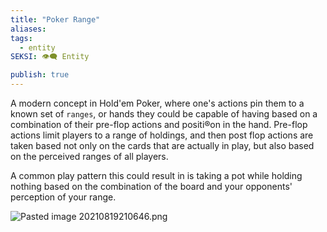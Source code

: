 ```yaml
---
title: "Poker Range"
aliases: 
tags:
  - entity
SEKSI: 👁️‍🗨️ Entity

publish: true
---
```



A modern concept in Hold'em Poker, where one's actions pin them to a known set of `ranges`, or hands they could be capable of having based on a combination of their pre-flop actions and positi®on in the hand. Pre-flop actions limit players to a range of holdings, and then post flop actions are taken based not only on the cards that are actually in play, but also based on the perceived ranges of all players.

A common play pattern this could result in is taking a pot while holding nothing based on the combination of the board and your opponents' perception of your range. 

<img src="/images/Pasted image 20210819210646.png" alt="Pasted image 20210819210646.png" className="max-w-full h-auto border border-gray-700 my-3 rounded" />
